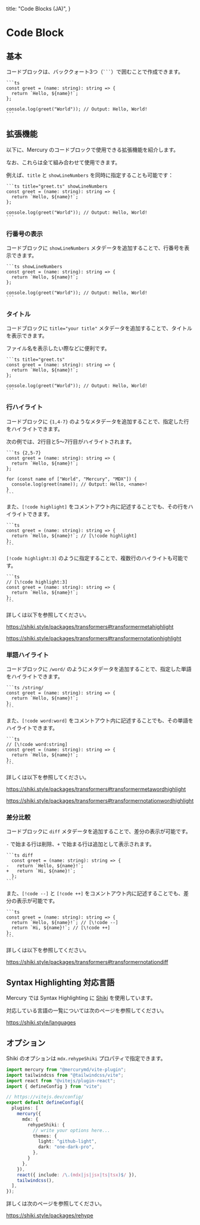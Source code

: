   title: "Code Blocks (JA)",
}

# Code Block

## 基本

コードブロックは、バッククォート3つ（```` ``` ````）で囲むことで作成できます。

````mdx
```ts
const greet = (name: string): string => {
  return `Hello, ${name}!`;
};

console.log(greet("World")); // Output: Hello, World!
```
````

## 拡張機能

以下に、Mercury のコードブロックで使用できる拡張機能を紹介します。

なお、これらは全て組み合わせて使用できます。

例えば、`title` と `showLineNumbers` を同時に指定することも可能です：

````mdx
```ts title="greet.ts" showLineNumbers
const greet = (name: string): string => {
  return `Hello, ${name}!`;
};

console.log(greet("World")); // Output: Hello, World!
```
````

### 行番号の表示

コードブロックに `showLineNumbers` メタデータを追加することで、行番号を表示できます。

````mdx
```ts showLineNumbers
const greet = (name: string): string => {
  return `Hello, ${name}!`;
};

console.log(greet("World")); // Output: Hello, World!
```
````

### タイトル

コードブロックに `title="your title"` メタデータを追加することで、タイトルを表示できます。

ファイル名を表示したい際などに便利です。

````mdx
```ts title="greet.ts"
const greet = (name: string): string => {
  return `Hello, ${name}!`;
};

console.log(greet("World")); // Output: Hello, World!
```
````

### 行ハイライト

コードブロックに `{1,4-7}` のようなメタデータを追加することで、指定した行をハイライトできます。

次の例では、2行目と5〜7行目がハイライトされます。

````mdx
```ts {2,5-7}
const greet = (name: string): string => {
  return `Hello, ${name}!`;
};

for (const name of ["World", "Mercury", "MDX"]) {
  console.log(greet(name)); // Output: Hello, <name>!
}
```
````

また、`[!code highlight]` をコメントアウト内に記述することでも、その行をハイライトできます。

````mdx
```ts
const greet = (name: string): string => {
  return `Hello, ${name}!`; // [\!code highlight]
};
```
````

`[!code highlight:3]` のように指定することで、複数行のハイライトも可能です。

````mdx
```ts
// [\!code highlight:3]
const greet = (name: string): string => {
  return `Hello, ${name}!`;
};
```
````

詳しくは以下を参照してください。

https://shiki.style/packages/transformers#transformermetahighlight

https://shiki.style/packages/transformers#transformernotationhighlight

### 単語ハイライト

コードブロックに `/word/` のようにメタデータを追加することで、指定した単語をハイライトできます。

````mdx
```ts /string/
const greet = (name: string): string => {
  return `Hello, ${name}!`;
};
```
````

また、`[!code word:word]` をコメントアウト内に記述することでも、その単語をハイライトできます。

````mdx
```ts
// [\!code word:string]
const greet = (name: string): string => {
  return `Hello, ${name}!`;
};
```
````

詳しくは以下を参照してください。

https://shiki.style/packages/transformers#transformermetawordhighlight

https://shiki.style/packages/transformers#transformernotationwordhighlight

### 差分比較

コードブロックに `diff` メタデータを追加することで、差分の表示が可能です。

`-` で始まる行は削除、`+` で始まる行は追加として表示されます。

````mdx
```ts diff
  const greet = (name: string): string => {
-   return `Hello, ${name}!`;
+   return `Hi, ${name}!`;
  };
```
````

また、`[!code --]` と `[!code ++]` をコメントアウト内に記述することでも、差分の表示が可能です。

````mdx
```ts
const greet = (name: string): string => {
  return `Hello, ${name}!`; // [\!code --]
  return `Hi, ${name}!`; // [\!code ++]
};
```
````

詳しくは以下を参照してください。

https://shiki.style/packages/transformers#transformernotationdiff

## Syntax Highlighting 対応言語

Mercury では Syntax Highlighting に [Shiki](https://shiki.style/) を使用しています。

対応している言語の一覧については次のページを参照してください。

https://shiki.style/languages

## オプション

Shiki のオプションは `mdx.rehypeShiki` プロパティで指定できます。

```ts title="vite.config.ts" {11-17}
import mercury from "@mercurymd/vite-plugin";
import tailwindcss from "@tailwindcss/vite";
import react from "@vitejs/plugin-react";
import { defineConfig } from "vite";

// https://vitejs.dev/config/
export default defineConfig({
  plugins: [
    mercury({
      mdx: {
        rehypeShiki: {
          // write your options here...
          themes: {
            light: "github-light",
            dark: "one-dark-pro",
          },
        }
      },
    }),
    react({ include: /\.(mdx|js|jsx|ts|tsx)$/ }),
    tailwindcss(),
  ],
});
```

詳しくは次のページを参照してください。

https://shiki.style/packages/rehype
